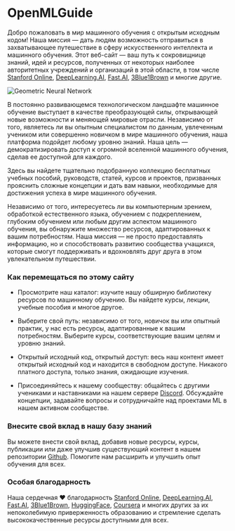 # OpenMLGuide

Добро пожаловать в мир машинного обучения с открытым исходным кодом! Наша миссия — дать людям возможность отправиться в захватывающее путешествие в сферу искусственного интеллекта и машинного обучения. Этот веб-сайт — ваш путь к сокровищнице знаний, идей и ресурсов, полученных от некоторых наиболее авторитетных учреждений и организаций в этой области, в том числе [Stanford Online](https://online.stanford.edu/), [DeepLearning.AI](https://www.deeplearning.ai/), [Fast.AI](https://www.fast.ai/), [3Blue1Brown](https://www.youtube.com/@3blue1brown) и многие другие.

![Geometric Neural Network](/static/img/neuralNetwork.png)

В постоянно развивающемся технологическом ландшафте машинное обучение выступает в качестве преобразующей силы, открывающей новые возможности и меняющей мировые отрасли. Независимо от того, являетесь ли вы опытным специалистом по данным, увлеченным учеником или совершенно новичком в мире машинного обучения, наша платформа подойдет любому уровню знаний. Наша цель — демократизировать доступ к огромной вселенной машинного обучения, сделав ее доступной для каждого.

Здесь вы найдете тщательно подобранную коллекцию бесплатных учебных пособий, руководств, статей, курсов и проектов, призванных прояснить сложные концепции и дать вам навыки, необходимые для достижения успеха в мире машинного обучения.

Независимо от того, интересуетесь ли вы компьютерным зрением, обработкой естественного языка, обучением с подкреплением, глубоким обучением или любым другим аспектом машинного обучения, вы обнаружите множество ресурсов, адаптированных к вашим потребностям. Наша миссия — не просто предоставлять информацию, но и способствовать развитию сообщества учащихся, которые смогут поддерживать и вдохновлять друг друга в этом увлекательном путешествии.

### Как перемещаться по этому сайту

- Просмотрите наш каталог: изучите нашу обширную библиотеку ресурсов по машинному обучению. Вы найдете курсы, лекции, учебные пособия и многое другое.

- Выберите свой путь: независимо от того, новичок вы или опытный практик, у нас есть ресурсы, адаптированные к вашим потребностям. Выберите курсы, соответствующие вашим целям и уровню знаний.

- Открытый исходный код, открытый доступ: весь наш контент имеет открытый исходный код и находится в свободном доступе. Никакого платного доступа, только знания, ожидающие изучения.

- Присоединяйтесь к нашему сообществу: общайтесь с другими учениками и наставниками на нашем сервере [Discord](https://discord.gg/vp4E46d3jB). Обсуждайте концепции, задавайте вопросы и сотрудничайте над проектами ML в нашем активном сообществе.

### Внесите свой вклад в нашу базу знаний

Вы можете внести свой вклад, добавив новые ресурсы, курсы, публикации или даже улучшив существующий контент в нашем репозитории [Github](https://github.com/severus27/OpenMLGuide). Помогите нам расширить и улучшить опыт обучения для всех.

### Особая благодарность

Наша сердечная ❤️ благодарность [Stanford Online](https://online.stanford.edu/), [DeepLearning.AI](https://www.deeplearning.ai/), [Fast.AI](https://www.fast.ai/), [3Blue1Brown](https://www.youtube.com/@3blue1brown), [HuggingFace](https://huggingface.co/), [Coursera](http://coursera.org/) и многих других за их непоколебимую приверженность образованию и стремление сделать высококачественные ресурсы доступными для всех.